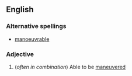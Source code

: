 ==English==

===Alternative spellings===
*[[manoeuvrable]]

===Adjective===
{{en-adj}}

#(''often in combination'') Able to be [[maneuvered]]